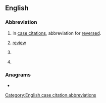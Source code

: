 {{also|rev|Rev|řev|Rev.}}
==English==

===Abbreviation===
{{rfc-header|Abbreviation}}
{{head|en|abbreviation}}

# {{lb|en|legal}} In [[case citation]]s, abbreviation for [[reversed]].
# [[review]]
# {{lb|en|in bibliographies}} {{abbreviation of|revised|lang=en}}
# {{lb|en|in bibliographies}} {{abbreviation of|revision|lang=en}}

===Anagrams===
* {{anagrams|en|a=erv|ERV|VRE|ev'r|ver|ver.}}

[[Category:English case citation abbreviations]]